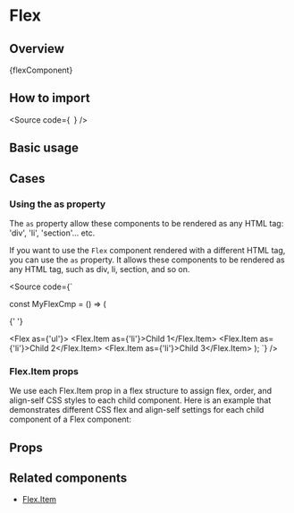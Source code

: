 

<Meta of={Stories} />

# Flex

## Overview

<Markdown>{flexComponent}</Markdown>

## How to import

<Source
  code={`
`}
/>

## Basic usage

<Canvas of={Stories.Base} />

## Cases

### Using the as property

The `as` property allow these components to be rendered as any HTML tag:
'div', 'li', 'section'... etc.

If you want to use the `Flex` component rendered with a different HTML tag, you can use the `as` property.
It allows these components to be rendered as any HTML tag, such as div, li, section, and so on.

<Source
  code={`

const MyFlexCmp = () => (

{' '}

<Flex as={'ul'}>
  <Flex.Item as={'li'}>Child 1</Flex.Item>
  <Flex.Item as={'li'}>Child 2</Flex.Item>
  <Flex.Item as={'li'}>Child 3</Flex.Item>
</Flex>
); `} />

### Flex.Item props

We use each Flex.Item prop in a flex structure to assign flex,
order, and align-self CSS styles to each child component.
Here is an example that demonstrates different CSS flex and align-self
settings for each child component of a Flex component:

<Canvas of={CaseStories.FlexAndFlexItems} />

## Props

<ArgTypes of={Stories} />

## Related components

- [Flex.Item](?path=/docs/components-core-layout-flex-subcomponents--docs)
